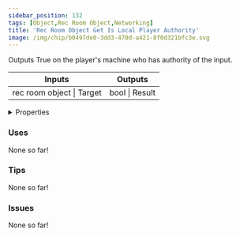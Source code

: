 ```yaml
---
sidebar_position: 132
tags: [Object,Rec Room Object,Networking]
title: 'Rec Room Object Get Is Local Player Authority'
image: /img/chip/b0497de0-3dd3-470d-a421-8f0d321bfc3e.svg
---
```


Outputs True on the player's machine who has authority of the input.



<IChip uuid="b0497de0-3dd3-470d-a421-8f0d321bfc3e"/>

<table><thead><tr><th>Inputs</th><th>Outputs</th></tr></thead><tbody><tr><td>rec room object | Target</td><td>bool | Result</td></tr></tbody></table>

<details>
  <summary>Properties</summary>
  <div>
    <div>
    <table>
      <tbody>
        <tr>
          <td>Is beta required?</td>
          <td>No</td>
        </tr>
        <tr>
          <td>Is chip a trolling risk?</td>
          <td>No</td>
        </tr>
        <tr>
          <td>Is chip a role assignment risk?</td>
          <td>No</td>
        </tr>
        <tr>
          <td>Chip UUID</td>
          <td>b0497de0-3dd3-470d-a421-8f0d321bfc3e</td>
        </tr>
        <tr>
          <td>Room availability</td>
          <td>Available everywhere</td>
        </tr>
      </tbody>
    </table>
    </div>
  </div>
</details>

### Uses

None so far!

### Tips

None so far!

### Issues

None so far!